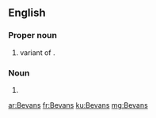 ==English==

===Proper noun===
{{en-proper noun}}

# {{surname|from=Welsh|dot=,}} variant of {{term|Bevan}}.

===Noun===
{{head|en|plural}}

# {{plural of|Bevan|lang=en|nocat=1}}

[[ar:Bevans]]
[[fr:Bevans]]
[[ku:Bevans]]
[[mg:Bevans]]
